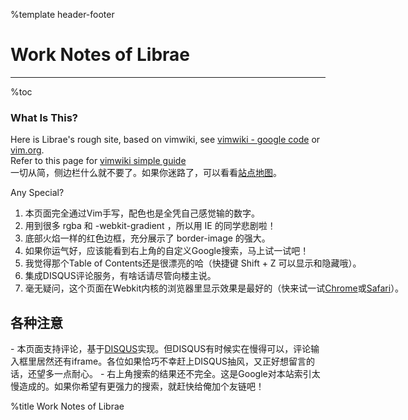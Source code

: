 %template header-footer
= Work Notes of Librae =
<hr>
%toc
=== What Is This? ===
Here is Librae's rough site, based on vimwiki, see [[http://code.google.com/p/vimwiki|vimwiki - google code]] or [[http://www.vim.org/scripts/script.php?script_id=2226|vim.org]].<br>
Refer to this page for [[tips/vim/vimwiki-guide|vimwiki simple guide]]<br>
一切从简，侧边栏什么就不要了。如果你迷路了，可以看看[[SiteMap|站点地图]]。<br>

<div id="whats-special" class="lesser" style="width: 45em">
<div class="hd">Any Special?</div>
<div class="cont">
# 本页面完全通过Vim手写，配色也是全凭自己感觉输的数字。
# 用到很多 rgba 和 -webkit-gradient ，所以用 IE 的同学悲剧啦！
# 底部火焰一样的红色边框，充分展示了 border-image 的强大。
# 如果你运气好，应该能看到右上角的自定义Google搜索，马上试一试吧！
# 我觉得那个Table of Contents还是很漂亮的哈（快捷键 Shift + Z 可以显示和隐藏哦）。
# 集成DISQUS评论服务，有啥话请尽管向楼主说。
# 毫无疑问，这个页面在Webkit内核的浏览器里显示效果是最好的（快来试一试[http://www.google.com/chrome/?hl=zh-CN Chrome]或[http://www.apple.com.cn/safari/ Safari]）。
</div>
</div>

== 各种注意 ==
- 本页面支持评论，基于[http://diqus.com DISQUS]实现。但DISQUS有时候实在慢得可以，评论输入框里居然还有iframe。各位如果恰巧不幸赶上DISQUS抽风，又正好想留言的话，还望多一点耐心。
- 右上角搜索的结果还不完全。这是Google对本站索引太慢造成的。如果你希望有更强力的搜索，就赶快给俺加个友链吧！

%title Work Notes of Librae
